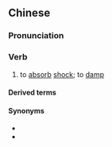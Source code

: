 ==Chinese==
{{zh-forms}}

===Pronunciation===
{{zh-pron
|m=bìzhèn
|c=bei6 zan3
|cat=v
}}

===Verb===
{{zh-verb}}

# to [[absorb]] [[shock]]; to [[damp]]

====Derived terms====
{{zh-der|避震器}}

====Synonyms====
* {{zh-l|減震}}
* {{zh-l|阻尼}}